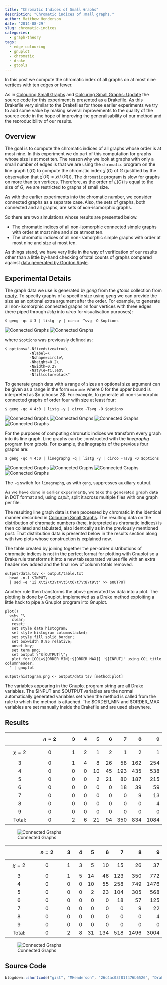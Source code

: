 ```yaml
---
title: "Chromatic Indices of Small Graphs"
description: "Chromatic indices of small graphs."
author: Matthew Henderson
date: '2014-08-29'
slug: chromatic-indices
categories:
  - graph-theory
tags:
  - edge-colouring
  - gnuplot
  - chromatic
  - drake
  - gtools
---
```


In this post we compute the chromatic index of all graphs
on at most nine vertices with ten edges or fewer.

As in
[Colouring Small Graphs](/post/2014/07/25/colouring-small-graphs)
and
[Colouring Small Graphs: Update](/post/2014/08/08/colouring-small-graphs-update)
the source code for this experiment is presented as a Drakefile. As this Drakefile
very similar to the Drakefiles for those earlier experiments we try to add some
value by making several improvements to the quality of the source code in the
hope of improving the generalisability of our method and the reproducibility of
our results.

Overview
--------

The goal is to compute the chromatic indices of all graphs whose order is at
most nine. In this experiment we do part of this computation for graphs whose
size is at most ten. The reason why we look at graphs with only a small number
of edges is that we are using the `chromatic` program on the line graph $L(G)$
to compute the chromatic index $\chi^{\prime}(G)$ of $G$ (justified by the
observation that $\chi^{\prime}(G) = \chi(L(G))$). The `chromatic` program is
slow for graphs on more than ten vertices. Therefore, as the order of $L(G)$
is equal to the size of $G$, we are restricted to graphs of small size.

As with the earlier experiments into the chromatic number, we consider connected
graphs as a separate case. Also, the sets of graphs, both connected and all
graphs, are sets of non-isomorphic graphs.

So there are two simulations whose results are presented below.

* The chromatic indices of all non-isomorphic connected simple graphs with
  order at most nine and size at most ten.
* The chromatic indices of all non-isomorphic simple graphs with order at most
  nine and size at most ten.

As things stand, we have very little in the way of verification of our results
other than a little by-hand checking of total counts of graphs compared against
[data generated by Gordon Royle](http://staffhome.ecm.uwa.edu.au/~00013890/remote/graphs/numbers/n9.html).

Experimental Details
--------------------

The graph data we use is generated by *geng* from the *gtools* collection from
[*nauty*](http://cs.anu.edu.au/~bdm/nauty).
To specify graphs of a specific size using *geng* we can
provide the size as an optional extra argument after the order. For example, to
generate all non-isomorphic connected graphs on four vertices with three edges
(here piped through *listg* into *circo* for visualisation purposes):

    $ geng -qc 4 3 | listg -y | circo -Tsvg -O $options

![Connected Graphs](figure/1.svg)
![Connected Graphs](figure/2.svg)

where `$options` was previously defined as:

    $ options="-Nfixedsize=true\
               -Nlabel=\
               -Nshape=circle\
               -Nheight=0.2\
               -Nwidth=0.2\
               -Nstyle=filled\
               -Nfillcolor=black"

To generate graph data with a range of sizes an optional size argument can be
given as a range in the form `min:max` where 0 for the upper bound is interpreted
as $n \choose 2$. For example, to generate all non-isomorphic connected graphs
of order four with size at least four:

    $ geng -qc 4 4:0 | listg -y | circo -Tsvg -O $options

![Connected Graphs](figure/3.svg)
![Connected Graphs](figure/4.svg)
![Connected Graphs](figure/5.svg)
![Connected Graphs](figure/6.svg)

For the purposes of computing chromatic indices we transform every graph into
its line graph. Line graphs can be constructed with the *linegraphg* program
from *gtools*. For example, the linegraphs of the previous four graphs are:

    $ geng -qc 4 4:0 | linegraphg -q | listg -y | circo -Tsvg -O $options

![Connected Graphs](figure/7.svg)
![Connected Graphs](figure/8.svg)
![Connected Graphs](figure/9.svg)
![Connected Graphs](figure/10.svg)

The `-q` switch for `linegraphg`, as with `geng`, suppresses auxiliary output.

As we have done in earlier experiments, we take the generated graph data in DOT
format and, using *csplit*, split it across multiple files with one graph per
file.

The resulting line graph data is then processed by chromatic in the identical
manner described in
[Colouring Small Graphs](/post/2014/07/25/colouring-small-graphs).
The
resulting data on the distribution of chromatic numbers (here, interpreted as
chromatic indices) is then collated and tabulated, also identically as in the
previously mentioned post. That distribution data is presented below in the
results section along with two plots whose construction is explained now.

The table created by joining together the per-order distributions of
chromatic indices is not in the perfect format for plotting with Gnuplot so a
Drake rule transforms it into a new tab separated values file with an
extra header row added and the final row of column totals removed.

    output/data.tsv <- output/table.txt
      head -n-1 $INPUT\
      | sed -e '1i X\t2\t3\t4\t5\t6\t7\t8\t9\t' >> $OUTPUT

Another rule then transforms the above generated tsv data into a plot. The
plotting is done by Gnuplot, implemented as a Drake method exploiting a
little hack to pipe a Gnuplot program into Gnuplot.

    plot()
      echo "\
       clear;
       reset;
       set style data histogram;
       set style histogram columnstacked;
       set style fill solid border;
       set boxwidth 0.95 relative;
       unset key;
       set term png;
       set output \"$[OUTPUT]\";
       plot for [COL=$[ORDER_MIN]:$[ORDER_MAX]] '$[INPUT]' using COL title columnheader;
      " | gnuplot

    output/histogram.png <- output/data.tsv [method:plot]

The variables appearing in the Gnuplot program string are all Drake variables.
The $INPUT and $OUTPUT variables are the normal automatically generated
variables set when the method is called from the rule to which the
method is attached. The $ORDER_MIN and $ORDER_MAX variables are set manually
inside the Drakefile and are used elsewhere.

Results
-------

|                |    $$n = 2$$    |   3   |   4   |   5   |   6   |   7   |   8   |   9   | 
|:--------------:|:---------------:|------:|------:|------:|------:|------:|------:|------:|
|  $$\chi =  2$$ |        0        |   1   |   2   |   1   |     2 |     1 |     2 |     1 |
|         3      |        0        |   1   |   4   |   8   |    26 |    58 |   162 |   254 |
|         4      |        0        |   0   |   0   |  10   |    45 |   193 |   435 |   538 |
|         5      |        0        |   0   |   0   |   2   |    21 |    80 |   187 |   215 |
|         6      |        0        |   0   |   0   |   0   |     0 |    18 |    39 |    59 |
|         7      |        0        |   0   |   0   |   0   |     0 |     0 |     9 |    13 |
|         8      |        0        |   0   |   0   |   0   |     0 |     0 |     0 |     4 |
|         9      |        0        |   0   |   0   |   0   |     0 |     0 |     0 |     0 |
|    Total:      |        0        |   2   |   6   |  21   |    94 |   350 |   834 |  1084 |

![Connected Graphs](figure/histogram_connected.png)

|                |    $$n = 2$$    |   3   |   4   |   5   |   6   |   7   |   8   |   9   | 
|:--------------:|:---------------:|------:|------:|------:|------:|------:|------:|------:|
|  $$\chi =  2$$ |        0        |   1   |   3   |   5   |    10 |    15 |    26 |    37 |
|         3      |        0        |   1   |   5   |  14   |    46 |   123 |   350 |   772 |
|         4      |        0        |   0   |   0   |  10   |    55 |   258 |   749 |  1476 |
|         5      |        0        |   0   |   0   |   2   |    23 |   104 |   305 |   568 |
|         6      |        0        |   0   |   0   |   0   |     0 |    18 |    57 |   125 |
|         7      |        0        |   0   |   0   |   0   |     0 |     0 |     9 |    22 |
|         8      |        0        |   0   |   0   |   0   |     0 |     0 |     0 |     4 |
|         9      |        0        |   0   |   0   |   0   |     0 |     0 |     0 |     0 |
|    Total:      |        0        |   2   |   8   |  31   |   134 |   518 |  1496 |  3004 |

![Connected Graphs](figure/histogram.png)

Source Code
-----------

```r
blogdown::shortcode("gist", "MHenderson", "26c4ac03f81f476b6526", "Drakefile")
```
